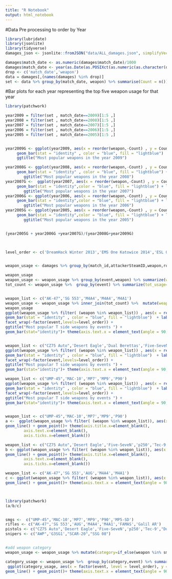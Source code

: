 ```yaml
---
title: "R Notebook"
output: html_notebook
---
```


#Data Pre processing to order by Year

```r
library(lubridate)
library(jsonlite)
library(tidyverse)
damages_json <- jsonlite::fromJSON("data/ALL_damages.json", simplifyVector = TRUE)

damages$match_date <- as.numeric(damages$match_date)/1000
damages$match_date <- year(as.Date(as.POSIXct(as.numeric(as.character(damages$match_date)),tz = "GMT", origin = "1960-01-01")))
drop <- c('match_date','weapon')
data = damages[,(names(damages) %in% drop)]
set <- data %>% group_by(match_date, weapon) %>% summarise(Count = n()) %>% arrange(desc(match_date), desc(Count))

```

#Bar plots for each year representing the top five weapon usage for that year

```r
library(patchwork)

year2009 = filter(set , match_date==2009)[1:5 ,]
year2008 = filter(set , match_date==2008)[1:5 ,]
year2007 = filter(set , match_date==2007)[1:5 ,]
year2006 = filter(set , match_date==2006)[1:5 ,]
year2005 = filter(set , match_date==2005)[1:5 ,]


year2009G <- ggplot(year2009, aes(x = reorder(weapon,-Count) , y = Count)) +
     geom_bar(stat = "identity" , color = "blue", fill = "lightblue")  + labs(x="Weapon") +
     ggtitle("Most popular weapons in the year 2009") 

year2008G <- ggplot(year2008, aes(x = reorder(weapon,-Count) , y = Count)) +
     geom_bar(stat = "identity" , color = "blue", fill = "lightblue") + labs(x="Weapon") +
        ggtitle("Most popular weapons in the year 2008") 
year2007G <-  ggplot(year2007, aes(x = reorder(weapon,-Count) , y = Count)) +
     geom_bar(stat = "identity",color = "blue", fill = "lightblue") + labs(x="Weapon")+
        ggtitle("Most popular weapons in the year 2007") 
year2006G <- ggplot(year2006, aes(x = reorder(weapon,-Count) , y = Count)) +
     geom_bar(stat = "identity",color = "blue", fill = "lightblue") + labs(x="Weapon")+
        ggtitle("Most popular weapons in the year 2006") 
year2005G <- ggplot(year2005, aes(x = reorder(weapon,-Count) , y = Count)) +
     geom_bar(stat = "identity",color = "blue", fill = "lightblue") + labs(x="Weapon")+
        ggtitle("Most popular weapons in the year 2005") 


(year2005G + year2006G +year2007G)/(year2008G+year2009G)

 
```
```r
level_order <- c('DreamHack Winter 2013','EMS One Katowice 2014','ESL One Cologne 2014','DreamHack Winter 2014','ESL One Katowice 2015','ESL One Cologne 2015','DreamHack Open Cluj-Napoca 2015','MLG Columbus 2016','ESL One Cologne 2016','ELEAGUE Major 2017','PGL Major Krakow 2017','ELEAGUE Major 2018','FACEIT Major 2018','IEM Katowice 2019','StarLadder Major Berlin 2019')


weapon_usage <- damages %>% group_by(match_id,attackerSteamID,weapon,round_num) %>% summarize(weapon=last(weapon),date=last(match_date),event=last(match_event),side=last(attackerSide),name=last(attackerName))

weapon_usage
weapon_usage <- weapon_usage %>% group_by(event,weapon) %>% summarize(weapon=last(weapon),weapon_usage=n(),date=last(date),event=last(event),side=last(side))
tot_count <- weapon_usage %>%  group_by(event) %>% summarize(tot_usage=sum(weapon_usage))


weapon_list <- c("AK-47",'SG 553','M4A4','M4A4','M4A1')
weapon_usage <- weapon_usage %>% inner_join(tot_count) %>%  mutate(weapon_percent=weapon_usage/tot_usage)
weapon_usage
ggplot(weapon_usage %>% filter( (weapon %in% weapon_list)) , aes(x = reorder(weapon,-weapon_percent) , y = weapon_percent)) +
geom_bar(stat = "identity" , color = "blue", fill = "lightblue")  + labs(x="Weapon") +
facet_wrap(~factor(event,levels=level_order)) +
ggtitle("Most popular T side weapons by events ") +
geom_bar(stat="identity")+ theme(axis.text.x = element_text(angle = 90, vjust = 0.5, hjust=1))


weapon_list <- c("CZ75 Auto",'Desert Eagle','Dual Berettas','Five-SeveN','p250','Tec-9')
ggplot(weapon_usage %>% filter( (weapon %in% weapon_list)) , aes(x = reorder(weapon,-weapon_percent) , y = weapon_percent)) +
geom_bar(stat = "identity" , color = "blue", fill = "lightblue")  + labs(x="Weapon") +
facet_wrap(~factor(event,levels=level_order)) +
ggtitle("Most popular T side weapons by events ") +
geom_bar(stat="identity")+ theme(axis.text.x = element_text(angle = 90, vjust = 0.5, hjust=1))

weapon_list <- c("UMP-45",'MAC-10','MP7','MP9','P90')
ggplot(weapon_usage %>% filter( (weapon %in% weapon_list)) , aes(x = reorder(weapon,-weapon_percent) , y = weapon_percent)) +
geom_bar(stat = "identity" , color = "blue", fill = "lightblue")  + labs(x="Weapon") +
facet_wrap(~factor(event,levels=level_order)) +
ggtitle("Most popular T side weapons by events ") +
geom_bar(stat="identity")+ theme(axis.text.x = element_text(angle = 90, vjust = 0.5, hjust=1))


weapon_list <- c("UMP-45",'MAC-10','MP7','MP9','P90')
a <-  ggplot(weapon_usage %>% filter( (weapon %in% weapon_list)), aes(x = factor(event, level = level_order), y = weapon_percent, group=weapon, col=weapon))+ 
geom_line() + geom_point()+ theme(axis.title.x=element_blank(),
        axis.text.x=element_blank(),
        axis.ticks.x=element_blank())

weapon_list <- c("CZ75 Auto",'Desert Eagle','Five-SeveN','p250','Tec-9')
b <- ggplot(weapon_usage %>% filter( (weapon %in% weapon_list)), aes(x = factor(event, level = level_order), y = weapon_percent, group=weapon, col=weapon))+ 
geom_line() + geom_point()+ theme(axis.title.x=element_blank(),
        axis.text.x=element_blank(),
        axis.ticks.x=element_blank())

weapon_list <- c("AK-47",'SG 553','AUG','M4A4','M4A1')
c <- ggplot(weapon_usage %>% filter( (weapon %in% weapon_list)), aes(x = factor(event, level = level_order), y = weapon_percent, group=weapon, col=weapon))+ 
geom_line() + geom_point()+ theme(axis.text.x = element_text(angle = 90, vjust = 0.5, hjust=1))



library(patchwork)
(a/b/c)



```
```r

smgs <-  c("UMP-45",'MAC-10','MP7','MP9','P90','MP5-SD')
rifles <- c("AK-47",'SG 553','AUG','M4A4','M4A1','FAMAS','Galil AR')
pistols <- c("CZ75 Auto",'Desert Eagle','Five-SeveN','p250','Tec-9',"Dual Berettas","Glock-18","P2000","USP-S")
snipers <- c("AWP",'G3SG1',"SCAR-20","SSG 08")


#add weapon category 
weapon_usage <- weapon_usage %>% mutate(category=if_else(weapon %in% smgs ,"smg",if_else(weapon %in% rifles ,"rifles",if_else(weapon %in% pistols ,"pistols","snipers")))) %>% filter(!is.na(side))

category_usage <- weapon_usage %>%  group_by(category,event) %>% summarise(tot_usage=last(tot_usage),category_usage=sum(weapon_usage)/last(tot_usage))
 ggplot(category_usage, aes(x = factor(event, level = level_order), y = category_usage, group=category, col=category))+ 
geom_line() + geom_point()+ theme(axis.text.x = element_text(angle = 90, vjust = 0.5, hjust=1))

```

